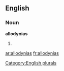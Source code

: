 
==English==

===Noun===
'''allodynias'''

# {{plural of|[[allodynia]]}}

[[Category:English plurals]]

[[ar:allodynias]]
[[fr:allodynias]]
